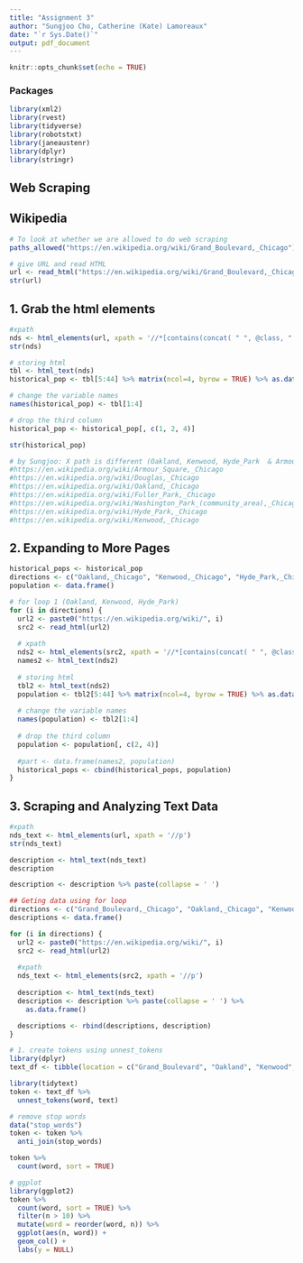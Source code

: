 ```yaml
---
title: "Assignment 3"
author: "Sungjoo Cho, Catherine (Kate) Lamoreaux"
date: "`r Sys.Date()`"
output: pdf_document
---
```


```r
knitr::opts_chunk$set(echo = TRUE)
```

### Packages
```r
library(xml2)
library(rvest)
library(tidyverse)
library(robotstxt)
library(janeaustenr)
library(dplyr)
library(stringr)
```

## Web Scraping

## Wikipedia
```r
# To look at whether we are allowed to do web scraping
paths_allowed("https://en.wikipedia.org/wiki/Grand_Boulevard,_Chicago")

# give URL and read HTML
url <- read_html("https://en.wikipedia.org/wiki/Grand_Boulevard,_Chicago")
str(url)
```


## 1. Grab the html elements
```r
#xpath
nds <- html_elements(url, xpath = '//*[contains(concat( " ", @class, " " ), concat( " ", "us-census-pop-left", " " ))]//td | //*[contains(concat( " ", @class, " " ), concat( " ", "us-census-pop-left", " " ))]//th')
str(nds)

# storing html
tbl <- html_text(nds)
historical_pop <- tbl[5:44] %>% matrix(ncol=4, byrow = TRUE) %>% as.data.frame()

# change the variable names
names(historical_pop) <- tbl[1:4]

# drop the third column
historical_pop <- historical_pop[, c(1, 2, 4)]

str(historical_pop)
```


```r
# by Sungjoo: X path is different (Oakland, Kenwood, Hyde_Park  & Armour_Square, Douglas, Fuller_Park, Washington_Park_) 
#https://en.wikipedia.org/wiki/Armour_Square,_Chicago
#https://en.wikipedia.org/wiki/Douglas,_Chicago
#https://en.wikipedia.org/wiki/Oakland,_Chicago
#https://en.wikipedia.org/wiki/Fuller_Park,_Chicago
#https://en.wikipedia.org/wiki/Washington_Park_(community_area),_Chicago
#https://en.wikipedia.org/wiki/Hyde_Park,_Chicago
#https://en.wikipedia.org/wiki/Kenwood,_Chicago
```


## 2. Expanding to More Pages
```r
historical_pops <- historical_pop
directions <- c("Oakland,_Chicago", "Kenwood,_Chicago", "Hyde_Park,_Chicago")
population <- data.frame()

# for loop 1 (Oakland, Kenwood, Hyde_Park)
for (i in directions) {
  url2 <- paste0("https://en.wikipedia.org/wiki/", i)
  src2 <- read_html(url2)
  
  # xpath
  nds2 <- html_elements(src2, xpath = '//*[contains(concat( " ", @class, " " ), concat( " ", "us-census-pop-right", " " ))]//td | //*[contains(concat( " ", @class, " " ), concat( " ", "us-census-pop-right", " " ))]//th')
  names2 <- html_text(nds2)
  
  # storing html
  tbl2 <- html_text(nds2)
  population <- tbl2[5:44] %>% matrix(ncol=4, byrow = TRUE) %>% as.data.frame()
  
  # change the variable names
  names(population) <- tbl2[1:4]
  
  # drop the third column
  population <- population[, c(2, 4)]
  
  #part <- data.frame(names2, population)
  historical_pops <- cbind(historical_pops, population)
}
```


## 3. Scraping and Analyzing Text Data
```r
#xpath
nds_text <- html_elements(url, xpath = '//p')
str(nds_text)

description <- html_text(nds_text)
description

description <- description %>% paste(collapse = ' ')
```

```r
## Geting data using for loop
directions <- c("Grand_Boulevard,_Chicago", "Oakland,_Chicago", "Kenwood,_Chicago", "Hyde_Park,_Chicago")
descriptions <- data.frame()

for (i in directions) {
  url2 <- paste0("https://en.wikipedia.org/wiki/", i)
  src2 <- read_html(url2)
  
  #xpath
  nds_text <- html_elements(src2, xpath = '//p')
  
  description <- html_text(nds_text)
  description <- description %>% paste(collapse = ' ') %>%
    as.data.frame()

  descriptions <- rbind(descriptions, description)
}
```

```r
# 1. create tokens using unnest_tokens
library(dplyr)
text_df <- tibble(location = c("Grand_Boulevard", "Oakland", "Kenwood", "Hyde_Park"), text = descriptions$.)

library(tidytext)
token <- text_df %>%
  unnest_tokens(word, text)
```

```r
# remove stop words
data("stop_words")
token <- token %>%
  anti_join(stop_words)

token %>%
  count(word, sort = TRUE)

# ggplot
library(ggplot2)
token %>%
  count(word, sort = TRUE) %>%
  filter(n > 10) %>%
  mutate(word = reorder(word, n)) %>%
  ggplot(aes(n, word)) +
  geom_col() +
  labs(y = NULL)
```





